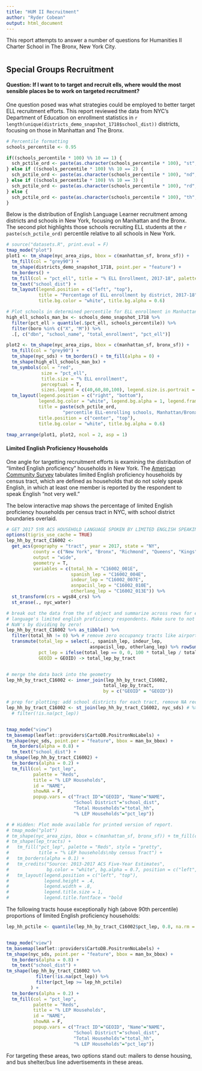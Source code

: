 ```yaml
---
title: "HUM II Recruitment"
author: "Ryder Cobean"
output: html_document
---
```



This report attempts to answer a number of questions for Humanities II Charter School in The Bronx, New York City.

# 



## Special Groups Recruitment
#### Question: If I want to to target and recruit ells, where would the most sensible places be to work on targeted recruitment?

One question posed was what strategies could be employed to better target ELL recruitment efforts. 
This report reviewed the data from NYC's Department of Education on enrollment statistics in `r length(unique(districts_demo_snapshot_1718$school_dist))` districts, focusing on those in Manhattan and The Bronx. 

```r
# Percentile formatting
schools_percentile <- 0.95

if((schools_percentile * 100) %% 10 == 1) {
  sch_pctile_ord <- paste(as.character(schools_percentile * 100), "st", sep="")
} else if ((schools_percentile * 100) %% 10 == 2) {
  sch_pctile_ord <- paste(as.character(schools_percentile * 100), "nd", sep="")
} else if ((schools_percentile * 100) %% 10 == 3) {
  sch_pctile_ord <- paste(as.character(schools_percentile * 100), "rd", sep="")
} else {
  sch_pctile_ord <- paste(as.character(schools_percentile * 100), "th", sep="")
}
```

Below is the distribution of English Language Learner recruitment among districts and schools in New York, focusing on Manhattan and the Bronx. The second plot highlights those schools recruiting ELL students at the `r paste(sch_pctile_ord)` percentile relative to all schools in New York.
```r
# source("datasets.R", print.eval = F)
tmap_mode("plot")
plot1 <- tm_shape(nyc_area_zips, bbox = c(manhattan_sf, bronx_sf)) +
  tm_fill(col = "grey90") + 
  tm_shape(districts_demo_snapshot_1718, point.per = "feature") + 
  tm_borders() + 
  tm_fill(col = "pct_ell", title = "% ELL Enrollment, 2017-18", palette = "BuGn") +
  tm_text("school_dist") +
  tm_layout(legend.position = c("left", "top"),
            title = "Percentage of ELL enrollment by district, 2017-18",
            title.bg.color = "white", title.bg.alpha = 0.6)

# Plot schools in determined percentile for ELL enrollment in Manhattan and The Bronx:
high_ell_schools_man_bx <- schools_demo_snapshot_1718 %>% 
  filter(pct_ell > quantile(.$pct_ell, schools_percentile)) %>% 
  filter(boro %in% c("X", "M")) %>%
  .[, c("dbn", "school_name", "total_enrollment", "pct_ell")]

plot2 <- tm_shape(nyc_area_zips, bbox = c(manhattan_sf, bronx_sf)) + 
  tm_fill(col = "grey90") +
  tm_shape(nyc_sds) + tm_borders() + tm_fill(alpha = 0) +
  tm_shape(high_ell_schools_man_bx) + 
  tm_symbols(col = "red",
             size = "pct_ell",
             title.size = "% ELL enrollment",
             perceptual = T,
             sizes.legend = c(40,60,80,100), legend.size.is.portrait = F) + 
  tm_layout(legend.position = c("right", "bottom"),
            legend.bg.color = "white", legend.bg.alpha = 1, legend.frame = "black",
            title = paste(sch_pctile_ord, 
                     "percentile ELL-enrolling schools, Manhattan/Bronx"),
            title.position = c("center", "top"),
            title.bg.color = "white", title.bg.alpha = 0.6)

tmap_arrange(plot1, plot2, ncol = 2, asp = 1)
```

#### Limited English Proficiency Households
One angle for targetting recruitment efforts is examining the distribution of "limited English proficiency" households in New York. The [American Community Survey](https://www.census.gov/programs-surveys/acs/news/data-releases.html?# "American Community Survey 2017 Data Releases") tabulates limited English proficiency households by census tract, which are defined as households that do not solely speak English, in which at least one member is reported by the respondent to speak English "not very well."

The below interactive map shows the percentage of limited English proficiency households per census tract in NYC, with school district boundaries overlaid.

```r

# GET 2017 5YR ACS HOUSEHOLD LANGUAGE SPOKEN BY LIMITED ENGLISH SPEAKING STATUS
options(tigris_use_cache = TRUE)
lep_hh_by_tract_C16002 <- 
  get_acs(geography = "tract", year = 2017, state = "NY", 
          county = c("New York", "Bronx", "Richmond", "Queens", "Kings"),
          output = "wide",
          geometry = T,
          variables = c(total_hh = "C16002_001E", 
                        spanish_lep = "C16002_004E",
                        indeur_lep = "C16002_007E",
                        asnpacisl_lep = "C16002_010E",
                        otherlang_lep = "C16002_013E")) %>% 
  st_transform(crs = wgs84_crs) %>% 
  st_erase(., nyc_water)

# break out the data from the sf object and summarize across rows for each
# language's limited english proficiency respondents. Make sure to not introduce
# NaN's by dividing by zero!
lep_hh_by_tract_C16002 %>% as_tibble() %>% 
  filter(total_hh != 0) %>% # remove zero occupancy tracts like airports and parks
  transmute(total_lep = select(., spanish_lep, indeur_lep, 
                               asnpacisl_lep, otherlang_lep) %>% rowSums(),
            pct_lep = ifelse(total_lep == 0, 0, 100 * total_lep / total_hh), 
            GEOID = GEOID) -> total_lep_by_tract


# merge the data back into the geometry
lep_hh_by_tract_C16002 <- inner_join(lep_hh_by_tract_C16002, 
                                    total_lep_by_tract, 
                                    by = c("GEOID" = "GEOID"))

# prep for plotting: add school districts for each tract, remove NA records,
lep_hh_by_tract_C16002 <- st_join(lep_hh_by_tract_C16002, nyc_sds) # %>% 
  # filter(!is.na(pct_lep))


tmap_mode("view")
tm_basemap(leaflet::providers$CartoDB.PositronNoLabels) + 
tm_shape(nyc_sds, point.per = "feature", bbox = man_bx_bbox) + 
  tm_borders(alpha = 0.8) + 
  tm_text("school_dist") +
tm_shape(lep_hh_by_tract_C16002) + 
  tm_borders(alpha = 0.2) + 
  tm_fill(col = "pct_lep", 
          palette = "Reds",
          title = "% LEP Households",
          id = "NAME",
          showNA = F,
          popup.vars = c("Tract ID"="GEOID", "Name"="NAME", 
                         "School District"="school_dist",
                         "Total Households"="total_hh",
                         "% LEP Households"="pct_lep"))

# # Hidden: Plot mode available for printed version of report.
# tmap_mode("plot")
# tm_shape(nyc_area_zips, bbox = c(manhattan_sf, bronx_sf)) + tm_fill(col = "grey90") +
# tm_shape(lep_tracts) +
#   tm_fill("pct_lep", palette = "Reds", style = "pretty",
#           title = "% LEP households\nby census Tract") +
#   tm_borders(alpha = 0.1) +
#   tm_credits("Source: 2013-2017 ACS Five-Year Estimates",
#              bg.color = "white", bg.alpha = 0.7, position = c("left", "bottom")) +
#   tm_layout(legend.position = c("left", "top"),
#             legend.height = .4,
#             legend.width = .8,
#             legend.title.size = 1,
#             legend.title.fontface = "bold
```



The following tracts house exceptionally high (above 90th percentile) proportions of limited English proficiency households:
``` r
lep_hh_pctile <- quantile(lep_hh_by_tract_C16002$pct_lep, 0.8, na.rm = T)


tmap_mode("view")
tm_basemap(leaflet::providers$CartoDB.PositronNoLabels) + 
tm_shape(nyc_sds, point.per = "feature", bbox = man_bx_bbox) + 
  tm_borders(alpha = 0.8) + 
  tm_text("school_dist") +
tm_shape(lep_hh_by_tract_C16002 %>% 
           filter(!is.na(pct_lep)) %>% 
           filter(pct_lep >= lep_hh_pctile)
         ) + 
  tm_borders(alpha = 0.2) + 
  tm_fill(col = "pct_lep", 
          palette = "Reds",
          title = "% LEP Households",
          id = "NAME",
          showNA = F,
          popup.vars = c("Tract ID"="GEOID", "Name"="NAME", 
                         "School District"="school_dist",
                         "Total Households"="total_hh",
                         "% LEP Households"="pct_lep"))

```

For targeting these areas, two options stand out: mailers to dense housing, and bus shelter/bus line advertisements in these areas.



<!-- ```{r echo=FALSE, message=FALSE} -->
<!-- # tmap_mode("view") -->
<!-- # tm_shape(nyc_sds) + tm_borders() + tm_fill(alpha = 0) + -->
<!-- #   tm_shape(high_ell_schools_man_bx, bbox = high_ell_schools_man_bx) +  -->
<!-- #   tm_dots(col = "red",  -->
<!-- #              size = "pct_ell") +  -->
<!-- #   tm_view(bbox = c(manhattan_sf, bronx_sf), -->
<!-- #           set.zoom.limits = c(11,15), -->
<!-- #           dot.size.fixed = F) -->
<!-- ``` -->


